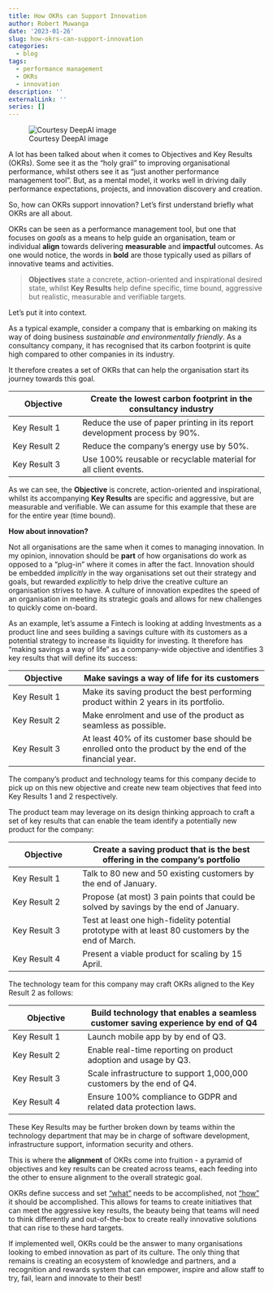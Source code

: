 ```yaml
---
title: How OKRs can Support Innovation
author: Robert Muwanga
date: '2023-01-26'
slug: how-okrs-can-support-innovation
categories:
  - blog
tags:
  - performance management
  - OKRs
  - innovation
description: ''
externalLink: ''
series: []
---
```


![Courtesy DeepAI image](OKR_innovation.jpg)

A lot has been talked about when it comes to Objectives and Key Results (OKRs). Some see it as the "holy grail" to improving organisational performance, whilst others see it as "just another performance management tool". But, as a mental model, it works well in driving daily performance expectations, projects, and innovation discovery and creation.

So, how can OKRs support innovation? Let's first understand briefly what OKRs are all about.

OKRs can be seen as a performance management tool, but one that focuses on *goals* as a means to help guide an organisation, team or individual **align** towards delivering **measurable** and **impactful** outcomes. As one would notice, the words in **bold** are those typically used as pillars of innovative teams and activities.

> **Objectives** state a concrete, action-oriented and inspirational desired state, whilst **Key Results** help define specific, time bound, aggressive but realistic, measurable and verifiable targets.

Let's put it into context.

As a typical example, consider a company that is embarking on making its way of doing business *sustainable and environmentally friendly*. As a consultancy company, it has recognised that its carbon footprint is quite high compared to other companies in its industry.

It therefore creates a set of OKRs that can help the organisation start its journey towards this goal.

| Objective    | Create the lowest carbon footprint in the consultancy industry             |
|--------------------|----------------------------------------------------|
| Key Result 1 | Reduce the use of paper printing in its report development process by 90%. |
| Key Result 2 | Reduce the company's energy use by 50%.                                    |
| Key Result 3 | Use 100% reusable or recyclable material for all client events.            |

As we can see, the **Objective** is concrete, action-oriented and inspirational, whilst its accompanying **Key Results** are specific and aggressive, but are measurable and verifiable. We can assume for this example that these are for the entire year (time bound).

**How about innovation?**

Not all organisations are the same when it comes to managing innovation. In my opinion, innovation should be **part** of how organisations do work as opposed to a "plug-in" where it comes in after the fact. Innovation should be embedded *implicitly* in the way organisations set out their strategy and goals, but rewarded *explicitly* to help drive the creative culture an organisation strives to have. A culture of innovation expedites the speed of an organisation in meeting its strategic goals and allows for new challenges to quickly come on-board.

As an example, let's assume a Fintech is looking at adding Investments as a product line and sees building a savings culture with its customers as a potential strategy to increase its liquidity for investing. It therefore has "making savings a way of life" as a company-wide objective and identifies 3 key results that will define its success:

| Objective    | Make savings a way of life for its customers                                                            |
|--------------------|----------------------------------------------------|
| Key Result 1 | Make its saving product the best performing product within 2 years in its portfolio.                    |
| Key Result 2 | Make enrolment and use of the product as seamless as possible.                                          |
| Key Result 3 | At least 40% of its customer base should be enrolled onto the product by the end of the financial year. |

The company's product and technology teams for this company decide to pick up on this new objective and create new team objectives that feed into Key Results 1 and 2 respectively.

The product team may leverage on its design thinking approach to craft a set of key results that can enable the team identify a potentially new product for the company:

| Objective    | Create a saving product that is the best offering in the company's portfolio                        |
|--------------------|----------------------------------------------------|
| Key Result 1 | Talk to 80 new and 50 existing customers by the end of January.                                     |
| Key Result 2 | Propose (at most) 3 pain points that could be solved by savings by the end of January.              |
| Key Result 3 | Test at least one high-fidelity potential prototype with at least 80 customers by the end of March. |
| Key Result 4 | Present a viable product for scaling by 15 April.                                                   |

The technology team for this company may craft OKRs aligned to the Key Result 2 as follows:

| Objective    | Build technology that enables a seamless customer saving experience by end of Q4 |
|---------------------|---------------------------------------------------|
| Key Result 1 | Launch mobile app by by end of Q3.                                               |
| Key Result 2 | Enable real-time reporting on product adoption and usage by Q3.                  |
| Key Result 3 | Scale infrastructure to support 1,000,000 customers by the end of Q4.            |
| Key Result 4 | Ensure 100% compliance to GDPR and related data protection laws.                 |

These Key Results may be further broken down by teams within the technology department that may be in charge of software development, infrastructure support, information security and others.

This is where the **alignment** of OKRs come into fruition - a pyramid of objectives and key results can be created across teams, each feeding into the other to ensure alignment to the overall strategic goal.

OKRs define success and set ["what"]{.underline} needs to be accomplished, not ["how"]{.underline} it should be accomplished. This allows for teams to create initiatives that can meet the aggressive key results, the beauty being that teams will need to think differently and out-of-the-box to create really innovative solutions that can rise to these hard targets.

If implemented well, OKRs could be the answer to many organisations looking to embed innovation as part of its culture. The only thing that remains is creating an ecosystem of knowledge and partners, and a recognition and rewards system that can empower, inspire and allow staff to try, fail, learn and innovate to their best!

